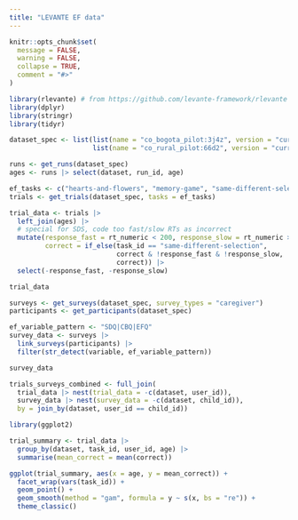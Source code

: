 ```yaml
---
title: "LEVANTE EF data"
---
```


```r
knitr::opts_chunk$set(
  message = FALSE,
  warning = FALSE,
  collapse = TRUE,
  comment = "#>"
)
```

```r
library(rlevante) # from https://github.com/levante-framework/rlevante
library(dplyr)
library(stringr)
library(tidyr)
```

```r
dataset_spec <- list(list(name = "co_bogota_pilot:3j4z", version = "current"),
                     list(name = "co_rural_pilot:66d2", version = "current"))

runs <- get_runs(dataset_spec)
ages <- runs |> select(dataset, run_id, age)
```

```r
ef_tasks <- c("hearts-and-flowers", "memory-game", "same-different-selection")
trials <- get_trials(dataset_spec, tasks = ef_tasks)

trial_data <- trials |>
  left_join(ages) |>
  # special for SDS, code too fast/slow RTs as incorrect
  mutate(response_fast = rt_numeric < 200, response_slow = rt_numeric > 2000,
         correct = if_else(task_id == "same-different-selection",
                           correct & !response_fast & !response_slow,
                           correct)) |>
  select(-response_fast, -response_slow)

trial_data
```

```r
surveys <- get_surveys(dataset_spec, survey_types = "caregiver")
participants <- get_participants(dataset_spec)

ef_variable_pattern <- "SDQ|CBQ|EFQ"
survey_data <- surveys |>
  link_surveys(participants) |>
  filter(str_detect(variable, ef_variable_pattern))

survey_data
```

```r
trials_surveys_combined <- full_join(
  trial_data |> nest(trial_data = -c(dataset, user_id)),
  survey_data |> nest(survey_data = -c(dataset, child_id)),
  by = join_by(dataset, user_id == child_id))
```

```r
library(ggplot2)

trial_summary <- trial_data |>
  group_by(dataset, task_id, user_id, age) |>
  summarise(mean_correct = mean(correct))

ggplot(trial_summary, aes(x = age, y = mean_correct)) +
  facet_wrap(vars(task_id)) +
  geom_point() +
  geom_smooth(method = "gam", formula = y ~ s(x, bs = "re")) +
  theme_classic()
```
